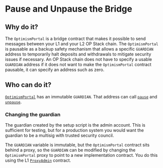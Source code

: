 
# Pause and Unpause the Bridge

## Why do it?

The `OptimismPortal` is a bridge contract that makes it possible to send messages between your L1 and your L2 OP Stack chain. 
The `OptimismPortal` is pausable as a backup safety mechanism that allows a specific `GUARDIAN` address to temporarily halt deposits and withdrawals to mitigate security issues if necessary. 
An OP Stack chain does not have to specify a usable `GUARDIAN` address if it does not want to make the `OptimismPortal` contract pausable, it can specify an address such as zero.


## Who can do it?

[`OptimismPortal`](https://github.com/ethereum-optimism/optimism/blob/129032f15b76b0d2a940443a39433de931a97a44/packages/contracts-bedrock/contracts/L1/OptimismPortal.sol) has an immutable `GUARDIAN`. 
That address can call [`pause`](https://github.com/ethereum-optimism/optimism/blob/129032f15b76b0d2a940443a39433de931a97a44/packages/contracts-bedrock/contracts/L1/OptimismPortal.sol#L171-L178) and [`unpause`](https://github.com/ethereum-optimism/optimism/blob/129032f15b76b0d2a940443a39433de931a97a44/packages/contracts-bedrock/contracts/L1/OptimismPortal.sol#L180-L187).


### Changing the guardian

The guardian created by the setup script is the admin account.
This is sufficient for testing, but for a production system you would want the guardian to be a multisig with trusted security council.

The `GUARDIAN` variable is immutable, but the `OptimismPortal` contract sits behind a proxy, so the `GUARDIAN` can be modified by changing the `OptimismPortal` proxy to point to a new implementation contract.
You do this using the L1 [`ProxyAdmin`](https://github.com/ethereum-optimism/optimism/blob/129032f15b76b0d2a940443a39433de931a97a44/packages/contracts-bedrock/contracts/universal/ProxyAdmin.sol) contract.

